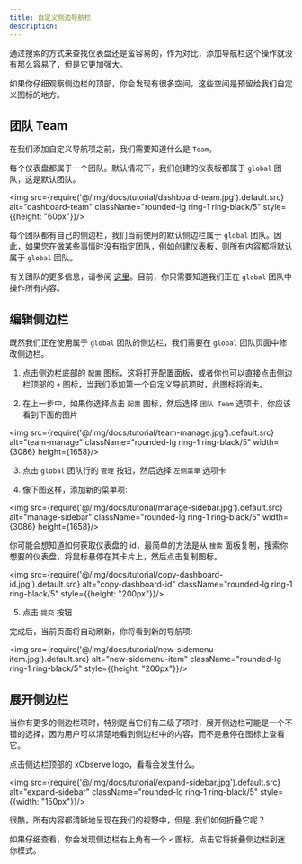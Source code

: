 ```yaml
---
title: 自定义侧边导航栏
description: 
---
```


通过搜索的方式来查找仪表盘还是蛮容易的，作为对比，添加导航栏这个操作就没有那么容易了，但是它更加强大。

如果你仔细观察侧边栏的顶部，你会发现有很多空间，这些空间是预留给我们自定义图标的地方。

## 团队 Team

在我们添加自定义导航项之前，我们需要知道什么是 `Team`。

每个仪表盘都属于一个团队。默认情况下，我们创建的仪表板都属于 `global` 团队，这是默认团队。

<img src={require('@/img/docs/tutorial/dashboard-team.jpg').default.src} alt="dashboard-team"  className="rounded-lg ring-1 ring-black/5"  style={{height: "60px"}}/>


每个团队都有自己的侧边栏，我们当前使用的默认侧边栏属于 `global` 团队。因此，如果您在做某些事情时没有指定团队，例如创建仪表板，则所有内容都将默认属于 `global` 团队。

有关团队的更多信息，请参阅 [这里](/docs/tutorial-team)。目前，你只需要知道我们正在 `global` 团队中操作所有内容。


## 编辑侧边栏

既然我们正在使用属于 `global` 团队的侧边栏，我们需要在 `global` 团队页面中修改侧边栏。

1. 点击侧边栏底部的 `配置` 图标，这将打开配置面板，或者你也可以直接点击侧边栏顶部的 `+` 图标，当我们添加第一个自定义导航项时，此图标将消失。

2. 在上一步中，如果你选择点击 `配置` 图标，然后选择 `团队 Team` 选项卡，你应该看到下面的图片

<img src={require('@/img/docs/tutorial/team-manage.jpg').default.src} alt="team-manage"  className="rounded-lg ring-1 ring-black/5"  width={3086} height={1658}/>


3. 点击 `global` 团队行的 `管理` 按钮，然后选择 `左侧菜单` 选项卡
 
4. 像下图这样，添加新的菜单项:

<img src={require('@/img/docs/tutorial/manage-sidebar.jpg').default.src} alt="manage-sidebar"  className="rounded-lg ring-1 ring-black/5"  width={3086} height={1658}/>


你可能会想知道如何获取仪表盘的 id，最简单的方法是从 `搜索` 面板复制，搜索你想要的仪表盘，将鼠标悬停在其卡片上，然后点击复制图标。

<img src={require('@/img/docs/tutorial/copy-dashboard-id.jpg').default.src} alt="copy-dashboard-id"  className="rounded-lg ring-1 ring-black/5"  style={{height: "200px"}}/>


5. 点击 `提交` 按钮

完成后，当前页面将自动刷新，你将看到新的导航项:

<img src={require('@/img/docs/tutorial/new-sidemenu-item.jpg').default.src} alt="new-sidemenu-item"  className="rounded-lg ring-1 ring-black/5"  style={{height: "200px"}}/>


## 展开侧边栏 

当你有更多的侧边栏项时，特别是当它们有二级子项时，展开侧边栏可能是一个不错的选择，因为用户可以清楚地看到侧边栏中的内容，而不是悬停在图标上查看它。

点击侧边栏顶部的 xObserve logo，看看会发生什么。

<img src={require('@/img/docs/tutorial/expand-sidebar.jpg').default.src} alt="expand-sidebar"  className="rounded-lg ring-1 ring-black/5"  style={{width: "150px"}}/>


很酷，所有内容都清晰地呈现在我们的视野中，但是..我们如何折叠它呢？

如果仔细查看，你会发现侧边栏右上角有一个 `<` 图标，点击它将折叠侧边栏到迷你模式。


